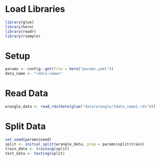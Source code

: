 # Load Libraries
```r
library(glue)
library(here)
library(readr)
library(rsample)
```

# Setup
```r
params <- config::get(file = here("params.yaml"))
data_name <- "<data-name>"
```

# Read Data
```r
wrangle_data <- read_rds(here(glue("data/wrangle/{data_name}.rds")))
```

# Split Data
```r
set.seed(params$seed)
split <- initial_split(wrangle_data, prop = params$split$train)
train_data <- training(split)
test_data <- testing(split)
```
